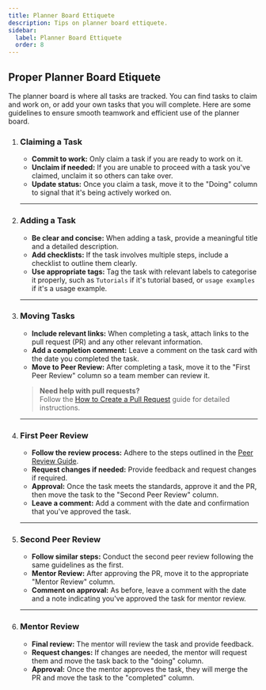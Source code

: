 ```yaml
---
title: Planner Board Ettiquete
description: Tips on planner board ettiquete.
sidebar:
  label: Planner Board Ettiquete
  order: 8
---
```



## Proper Planner Board Etiquete

The planner board is where all tasks are tracked. You can find tasks to claim and work on, or add
your own tasks that you will complete. Here are some guidelines to ensure smooth teamwork and
efficient use of the planner board.

<Steps>

1. ### Claiming a Task

   - **Commit to work:** Only claim a task if you are ready to work on it.
   - **Unclaim if needed:** If you are unable to proceed with a task you've claimed, unclaim it so
   others can take over.
   - **Update status:** Once you claim a task, move it to the "Doing" column to signal that it's
   being actively worked on.

   ---

2. ### Adding a Task

   - **Be clear and concise:** When adding a task, provide a meaningful title and a detailed description.
   - **Add checklists:** If the task involves multiple steps, include a checklist to outline them clearly.
   - **Use appropriate tags:** Tag the task with relevant labels to categorise it properly, such as
   `Tutorials` if it's tutorial based, or `usage examples` if it's a usage example.

   ---

3. ### Moving Tasks

   - **Include relevant links:** When completing a task, attach links to the pull request (PR) and any
   other relevant information.
   - **Add a completion comment:** Leave a comment on the task card with the date you completed the task.
   - **Move to Peer Review:** After completing a task, move it to the "First Peer Review" column so a
   team member can review it.

   > **Need help with pull requests?**  
   > Follow the [How to Create a Pull Request](/products/splashkit/splashkit-tutorials/onboarding/03-pull-request)
   guide for detailed instructions.

   ---

4. ### First Peer Review

   - **Follow the review process:** Adhere to the steps outlined in the [Peer Review Guide](/products/splashkit/splashkit-website/onboarding/05-peer-review).
   - **Request changes if needed:** Provide feedback and request changes if required.
   - **Approval:** Once the task meets the standards, approve it and the PR, then move the task to the
   "Second Peer Review" column.
   - **Leave a comment:** Add a comment with the date and confirmation that you've approved the task.

   ---

5. ### Second Peer Review

   - **Follow similar steps:** Conduct the second peer review following the same guidelines as the first.
   - **Mentor Review:** After approving the PR, move it to the appropriate "Mentor Review" column.
   - **Comment on approval:** As before, leave a comment with the date and a note indicating you've
   approved the task for mentor review.

   ---

6. ### Mentor Review

   - **Final review:** The mentor will review the task and provide feedback.
   - **Request changes:** If changes are needed, the mentor will request them and move the task back to
     the "doing" column.
   - **Approval:** Once the mentor approves the task, they will merge the PR and move the task to the
     "completed" column.

</Steps>
